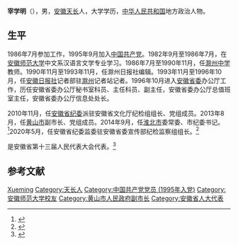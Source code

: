 '''宰学明'''（{{bd|1963年|11月||}}），男，[[安徽|安徽]][[天长市|天长]]人，大学学历，[[中华人民共和国|中华人民共和国]]地方政治人物。

== 生平 ==
1986年7月参加工作，1995年9月加入[[中国共产党|中国共产党]]。1982年9月至1986年7月，在[[安徽师范大学|安徽师范大学]]中文系汉语言文学专业学习。1986年7月至1990年11月，任[[滁州中学|滁州中学]]教师。1990年11月至1993年11月，任滁州日报社编辑。1993年11月至1996年10月，任[[安徽日报社|安徽日报社]]记者部驻[[滁州|滁州]]记者站记者。1996年10月进入[[安徽省委|安徽省委]]办公厅工作，历任安徽省委办公厅秘书室科员、主任科员、副主任，安徽省委办公厅总值班室主任，安徽省委办公厅信息处处长。

2010年11月，任[[安徽省纪委|安徽省纪委]]派驻安徽省文化厅纪检组组长、党组成员。2013年8月，任[[黄山市|黄山市]]副市长、党组成员。2014年9月，任[[淮北市|淮北市]]委常委、市纪委书记。<ref>{{cite news|url=http://district.ce.cn/newarea/sddy/201409/22/t20140922_3577434.shtml|title=宰学明任淮北市纪委书记 朱斌任安徽工商局副局长|date=2014-09-22|publisher=中国经济网|accessdate=2021-03-26|archive-date=2020-07-20|archive-url=https://web.archive.org/web/20200720061540/http://district.ce.cn/newarea/sddy/201409/22/t20140922_3577434.shtml|dead-url=no}}</ref>2020年5月，任安徽省纪委监委驻安徽省委宣传部纪检监察组组长。<ref>{{cite news|url=http://ah.people.com.cn/GB/n2/2020/0509/c358265-34004230.html|title=安徽省委宣传部再添一位部领导|date=2020-05-09|publisher=人民网}}</ref>

是安徽省第十三届人民代表大会代表。<ref>{{cite news|url=http://www.ahhbrd.gov.cn/content/detail/6000f1977fac9a86428b456a.html|title=关于接受宰学明辞去安徽省第十三届人民代表大会代表职务请求的决定|date=2021-01-15|publisher=淮北市人大常委会门户网站}}</ref>

== 参考文献 ==
{{Reflist}}
{{中国政治人物小作品}}
{{DEFAULTSORT:Zai宰}}
[[Category:宰姓|Xueming]]
[[Category:天长人|Category:天长人]]
[[Category:中国共产党党员_(1995年入党)|Category:中国共产党党员 (1995年入党)]]
[[Category:安徽师范大学校友|Category:安徽师范大学校友]]
[[Category:黄山市人民政府副市长|Category:黄山市人民政府副市长]]
[[Category:安徽省人大代表|Category:安徽省人大代表]]